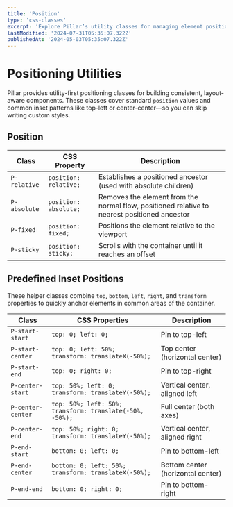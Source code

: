 ```yaml
---
title: 'Position'
type: 'css-classes'
excerpt: 'Explore Pillar’s utility classes for managing element positioning and alignment. Learn how to quickly apply relative, absolute, fixed, sticky positioning and pre-defined insets for consistent layouts.'
lastModified: '2024-07-31T05:35:07.322Z'
publishedAt: '2024-05-03T05:35:07.322Z'
---
```


# Positioning Utilities

Pillar provides utility-first positioning classes for building consistent, layout-aware components. These classes cover standard `position` values and common inset patterns like top-left or center-center—so you can skip writing custom styles.

## Position

| Class        | CSS Property          | Description                                                                                  |
| ------------ | --------------------- | -------------------------------------------------------------------------------------------- |
| `P-relative` | `position: relative;` | Establishes a positioned ancestor (used with absolute children)                              |
| `P-absolute` | `position: absolute;` | Removes the element from the normal flow, positioned relative to nearest positioned ancestor |
| `P-fixed`    | `position: fixed;`    | Positions the element relative to the viewport                                               |
| `P-sticky`   | `position: sticky;`   | Scrolls with the container until it reaches an offset                                        |

## Predefined Inset Positions

These helper classes combine `top`, `bottom`, `left`, `right`, and `transform` properties to quickly anchor elements in common areas of the container.

| Class             | CSS Properties                                           | Description                       |
| ----------------- | -------------------------------------------------------- | --------------------------------- |
| `P-start-start`   | `top: 0; left: 0;`                                       | Pin to top-left                   |
| `P-start-center`  | `top: 0; left: 50%; transform: translateX(-50%);`        | Top center (horizontal center)    |
| `P-start-end`     | `top: 0; right: 0;`                                      | Pin to top-right                  |
| `P-center-start`  | `top: 50%; left: 0; transform: translateY(-50%);`        | Vertical center, aligned left     |
| `P-center-center` | `top: 50%; left: 50%; transform: translate(-50%, -50%);` | Full center (both axes)           |
| `P-center-end`    | `top: 50%; right: 0; transform: translateY(-50%);`       | Vertical center, aligned right    |
| `P-end-start`     | `bottom: 0; left: 0;`                                    | Pin to bottom-left                |
| `P-end-center`    | `bottom: 0; left: 50%; transform: translateX(-50%);`     | Bottom center (horizontal center) |
| `P-end-end`       | `bottom: 0; right: 0;`                                   | Pin to bottom-right               |
